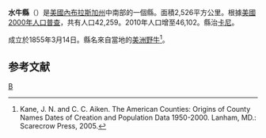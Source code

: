 {{Otheruses|水牛縣|subject=美國內布拉斯加州的一個縣|other=同名的縣}}
{{Infobox U.S. County|
 county  = 水牛縣|
 state = 內布拉斯加州 |
 en county  = Buffalo County|
 en state = Nebraska |
 founded = 1855年|
 seat = [[卡尼_(內布拉斯加州)|卡尼]] | 
 area km= 2,526 |area mi=975 |
 area land km= 2,507 |area land mi=968 |
 area water km= 19 | area water mi=7 |
 area percentage = 0.75% |
 census yr = 2010|
 pop = 46,102 |
 density km= 18 |
 web = www.buffalogov.org |
|}}
'''水牛縣'''（{{lang-en|Buffalo County}}）是[[美國|美國]][[內布拉斯加州|內布拉斯加州]]中南部的一個縣。面積2,526平方公里。根據[[美國2000年人口普查|美國2000年人口普查]]，共有人口42,259。2010年人口增至46,102。縣治[[卡尼_(內布拉斯加州)|卡尼]]。

成立於1855年3月14日。縣名來自當地的[[美洲野牛|美洲野牛]]<ref>Kane, J. N. and C. C. Aiken. The American Counties: Origins of County Names Dates of Creation and Population Data 1950-2000. Lanham, MD.: Scarecrow Press, 2005.</ref>。

==参考文献==
<div class="references-small">
<references />
</div>

{{內布拉斯加州}}

[[Category:內布拉斯加州行政區劃|B]]